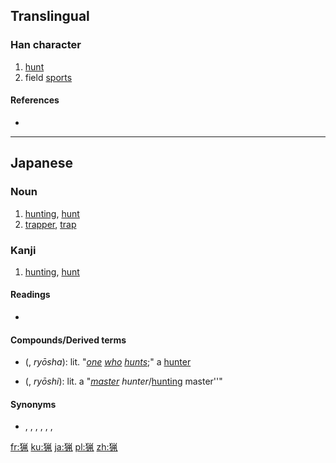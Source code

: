 {{also|獵}}
==Translingual==

===Han character===
{{Han char|rn=94|rad=犬|as=08|sn=11|four=|canj=大竹火竹弓 (KHFHN)}}

# [[hunt]]
# field [[sport]]s

====References====
* {{Han ref|kx=0714.051|dkj=20512|dj=1126.050|hdz=21354.141|uh=731F|ud=29471}}

----

==Japanese==

===Noun===
{{ja-noun|k|hira=りょう|rom=ryō}}

# [[hunting]], [[hunt]]
# [[trapper]], [[trap]]

===Kanji===
{{ja-kanji|grade=c|rs=犬08}}

# [[hunting]], [[hunt]]

====Readings====
* {{ja-readings|on={{l|ja|りょう}} (ryō)|kun={{l|ja|かり}} (kari), {{l|ja|かる}} (karu)}}

====Compounds/Derived terms====
* {{l|ja|猟者}} ({{l|ja|りょうしゃ}}, ''ryōsha''): lit. "''[[one]] [[who]] [[hunts]]'';" a [[hunter]]
* {{l|ja|猟師}} ({{l|ja|りょうし}}, ''ryōshi''): lit. a "''[[master]] hunter''/[[hunting]] master''"

====Synonyms====
* {{l|ja|猟}}, {{l|ja|獵}}, {{l|ja|猎}}, {{l|ja|猟}}, {{l|ja|猟}}, {{l|ja|狩}}, {{l|ja|猟}}

[[fr:猟]]
[[ku:猟]]
[[ja:猟]]
[[pl:猟]]
[[zh:猟]]